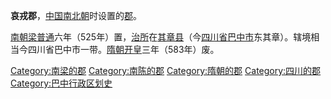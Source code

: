 '''哀戎郡'''，[[中国|中国]][[南北朝|南北朝]]时设置的[[郡|郡]]。

[[梁_(南朝)|南朝梁]][[普通|普通]]六年（525年）置，[[治所|治所]]在[[其章县|其章县]]（今[[四川省|四川省]][[巴中市|巴中市]]东其章）。辖境相当今四川省巴中市一带。[[隋朝|隋朝]][[开皇|开皇]]三年（583年）废。 

{{四川行政区划小作品}}
{{DEFAULTSORT:A}}
[[Category:南梁的郡|Category:南梁的郡]]
[[Category:南陈的郡|Category:南陈的郡]]
[[Category:隋朝的郡|Category:隋朝的郡]]
[[Category:四川的郡|Category:四川的郡]]
[[Category:巴中行政区划史|Category:巴中行政区划史]]